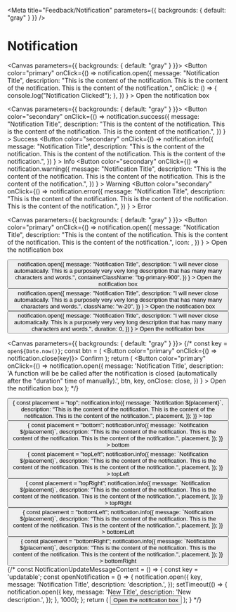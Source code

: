 
<Meta title="Feedback/Notification" parameters={{ backgrounds: { default: "gray" } }} />

# Notification

<Canvas parameters={{ backgrounds: { default: "gray" } }}>
  <NotificationWrapperExample label="Basic">
    <Button
      color="primary"
      onClick={() =>
        notification.open({
          message: "Notification Title",
          description: "This is the content of the notification. This is the content of the notification. This is the content of the notification.",
          onClick: () => {
            console.log("Notification Clicked!");
          },
        })
      }
    >
      Open the notification box
    </Button>
  </NotificationWrapperExample>
</Canvas>

<Canvas parameters={{ backgrounds: { default: "gray" } }}>
  <NotificationWrapperExample label="Notification with icon">
    <Button
      color="secondary"
      onClick={() =>
        notification.success({
          message: "Notification Title",
          description: "This is the content of the notification. This is the content of the notification. This is the content of the notification.",
        })
      }
    >
      Success
    </Button>
    <Button
      color="secondary"
      onClick={() =>
        notification.info({
          message: "Notification Title",
          description: "This is the content of the notification. This is the content of the notification. This is the content of the notification.",
        })
      }
    >
      Info
    </Button>
    <Button
      color="secondary"
      onClick={() =>
        notification.warning({
          message: "Notification Title",
          description: "This is the content of the notification. This is the content of the notification. This is the content of the notification.",
        })
      }
    >
      Warning
    </Button>
    <Button
      color="secondary"
      onClick={() =>
        notification.error({
          message: "Notification Title",
          description: "This is the content of the notification. This is the content of the notification. This is the content of the notification.",
        })
      }
    >
      Error
    </Button>
  </NotificationWrapperExample>
</Canvas>

<Canvas parameters={{ backgrounds: { default: "gray" } }}>
  <NotificationWrapperExample label="Customized icon">
    <Button
      color="primary"
      onClick={() =>
        notification.open({
          message: "Notification Title",
          description: "This is the content of the notification. This is the content of the notification. This is the content of the notification.",
          icon: <Icon name="home" size="text-lg" />,
        })
      }
    >
      Open the notification box
    </Button>
  </NotificationWrapperExample>
</Canvas>

<Canvas>
  <NotificationWrapperExample label="Customized container style with tailwind">
    <Button
      color="primary"
      onClick={() =>
        notification.open({
          message: "Notification Title",
          description: "I will never close automatically. This is a purposely very very long description that has many many characters and words.",
          containerClassName: "bg-primary-900",
        })
      }
    >
      Open the notification box
    </Button>
  </NotificationWrapperExample>
</Canvas>

<Canvas>
  <NotificationWrapperExample label="Customized content style with tailwind">
    <Button
      color="primary"
      onClick={() =>
        notification.open({
          message: "Notification Title",
          description: "I will never close automatically. This is a purposely very very long description that has many many characters and words.",
          className: "w-20",
        })
      }
    >
      Open the notification box
    </Button>
  </NotificationWrapperExample>
</Canvas>

<Canvas>
  <NotificationWrapperExample label="Duration after which the notification box is closed">
    <Button
      color="primary"
      onClick={() =>
        notification.open({
          message: "Notification Title",
          description: "I will never close automatically. This is a purposely very very long description that has many many characters and words.",
          duration: 0,
        })
      }
    >
      Open the notification box
    </Button>
  </NotificationWrapperExample>
</Canvas>

<Canvas parameters={{ backgrounds: { default: "gray" } }}>
  <NotificationWrapperExample label="Custom close button">
    {/* const key = `open${Date.now()}`;
    const btn = (
      <Button color="primary" onClick={() => notification.close(key)}>
        Confirm
      </Button>
    );
    return (
      <Button
        color="primary"
        onClick={() =>
          notification.open({
            message: 'Notification Title',
            description:
              'A function will be be called after the notification is closed (automatically after the "duration" time of manually).',
            btn,
            key,
            onClose: close,
          })
        }
      >
        Open the notification box
      </Button>
    ); */}
    <NotificationCloseButton />
  </NotificationWrapperExample>
</Canvas>

<Canvas>
  <Button
    color="primary"
    onClick={() => {
      const placement = "top";
      notification.info({
        message: `Notification ${placement}`,
        description: "This is the content of the notification. This is the content of the notification. This is the content of the notification.",
        placement,
      });
    }}
  >
    top
  </Button>
  <Button
    color="primary"
    onClick={() => {
      const placement = "bottom";
      notification.info({
        message: `Notification ${placement}`,
        description: "This is the content of the notification. This is the content of the notification. This is the content of the notification.",
        placement,
      });
    }}
  >
    bottom
  </Button>
  <Button
    color="primary"
    onClick={() => {
      const placement = "topLeft";
      notification.info({
        message: `Notification ${placement}`,
        description: "This is the content of the notification. This is the content of the notification. This is the content of the notification.",
        placement,
      });
    }}
  >
    topLeft
  </Button>
  <Button
    color="primary"
    onClick={() => {
      const placement = "topRight";
      notification.info({
        message: `Notification ${placement}`,
        description: "This is the content of the notification. This is the content of the notification. This is the content of the notification.",
        placement,
      });
    }}
  >
    topRight
  </Button>
  <Button
    color="primary"
    onClick={() => {
      const placement = "bottomLeft";
      notification.info({
        message: `Notification ${placement}`,
        description: "This is the content of the notification. This is the content of the notification. This is the content of the notification.",
        placement,
      });
    }}
  >
    bottomLeft
  </Button>
  <Button
    color="primary"
    onClick={() => {
      const placement = "bottomRight";
      notification.info({
        message: `Notification ${placement}`,
        description: "This is the content of the notification. This is the content of the notification. This is the content of the notification.",
        placement,
      });
    }}
  >
    bottomRight
  </Button>
</Canvas>

<Canvas>
  <NotificationWrapperExample label="Update Message Content">
    {/* 
    const NotificationUpdateMessageContent = () => {
      const key = 'updatable';
      const openNotification = () => {
        notification.open({
          key,
          message: 'Notification Title',
          description: 'description.',
        });
        setTimeout(() => {
          notification.open({
            key,
            message: 'New Title',
            description: 'New description.',
          });
        }, 1000);
      };
      return (
        <Button
          color="primary"
          onClick={openNotification}>
          Open the notification box
        </Button>
      );
    } */}
    <NotificationUpdateMessageContent />
  </NotificationWrapperExample>
</Canvas>

